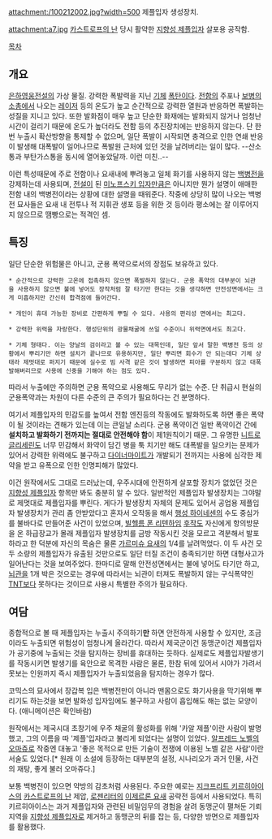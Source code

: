 attachment:/100212002.jpg?width=500
제플입자 생성장치.

attachment:a7.jpg
[[카스트로프의 난]] 당시 활약한 [[지향성 제플입자]] 살포용 공작함.

[[목차]]
== 개요 ==
[[은하영웅전설]]의 가상 물질. 강력한 폭발력을 지닌 [[기체]] [[폭탄]]이다. [[전함]]의 주포나 [[보병]]의 [[소총]]에서 나오는 [[레이저]] 등의 온도가 높고 순간적으로 강력한 열원과 반응하면 폭발하는 성질을 지니고 있다. 또한 발화점이 매우 높고 단순한 화재에는 발화되지 않거나 엄청난 시간이 걸리기 때문에 온도가 높더라도 전함 등의 추진장치에는 반응하지 않는다. 단  한번 누출시 확산방향을 통제할 수 없으며, 일단 폭발이 시작되면 충격으로 인한 연쇄 반응이 발생해 대폭발이 일어나므로 폭발원 근처에 있던 것을 날려버리는 일이 많다. --산소통과 부탄가스통을 동시에 열어놓았달까. 이런 미친..--

이런 특성때문에 주로 전함이나 요새내에 뿌려놓고 일체 화기를 사용하지 않는 [[백병전]]을 강제하는데 사용되며, [[전설]]이 된 [[미노프스키 입자]]만큼은 아니지만 뭔가 설명이 애매한 전함 내의 백병전이라는 상황에 대한 설명을 때워준다. 작중에 상당히 많이 나오는 백병전 묘사들은 요새 내 전투나 적 지휘관 생포 등을 위한 것 등이라 평소에는 잘 이루어지지 않으므로 땜빵으로는 적격인 셈.

== 특징 ==
일단 단순한 위험물은 아니고, 군용 폭약으로서의 장점도 보유하고 있다.

 * 순간적으로 강력한 고온에 접촉하지 않으면 폭발하지 않는다. 군용 폭약의 대부분이 뇌관을 사용하지 않으면 불에 넣어도 장작처럼 잘 타기만 한다는 것을 생각하면 안전성면에서는 크게 미흡하지만 간신히 합격점에 들어간다.

 * 개인이 휴대 가능한 장비로 간편하게 뿌릴 수 있다. 사용의 편리성 면에서는 최고다.

 * 강력한 위력을 자랑한다. 행성단위의 광물채굴에 쓰일 수준이니 위력면에서도 최고다.

 * 기체 형태다. 이는 양날의 검이라고 볼 수 있는 대목인데, 일단 앞서 말한 백병전 등의 상황에서 뿌리기만 하면 설치가 끝나므로 유용하지만, 일단 뿌리면 회수가 안 되는데다 기체 상태라 제멋대로 퍼지기 때문에 실수로 빔 사격 같은 것이 발생하면 피아를 구분하지 않고 대폭발해버리므로 사용에 신중을 기해야 하는 점도 있다.

따라서 누출에만 주의하면 군용 폭약으로 사용해도 무리가 없는 수준. 단 취급시 현실의 군용폭약과는 차원이 다른 수준의 큰 주의가 필요하다는 건 분명하다.

여기서 제플입자의 민감도를 높여서 전함 엔진등의 작동에도 발화하도록 하면 좋은 폭약이 될 것이라는 견해가 있는데 이는 큰일날 소리다. 군용 폭약이건 일반 폭약이건 간에 '''설치하고 발화하기 전까지는 절대로 안전해야 함'''이 제1원칙이기 때문. 그 유명한 [[니트로글리세린]]도 너무 민감해서 화약이 담긴 병을 툭 치기만 해도 대폭발을 일으키는 문제가 있어서 강력한 위력에도 불구하고 [[다이너마이트]]가 개발되기 전까지는 사용에 심각한 제약을 받고 유폭으로 인한 인명피해가 많았다.

이건 원작에서도 그대로 드러났는데, 우주시대에 안전하게 살포할 장치가 없었던 것은 [[지향성 제플입자]] 항목만 봐도 충분히 알 수 있다. 일반적인 제플입자 발생장치는 그야말로 제멋대로 제플입자를 뿌린다. 게다가 발생장치 자체의 문제도 있어서 공업용 제플입자 발생장치가 관리 좀 안받았다고 혼자서 오작동을 해서 [[행성 하이네센]]의 수도 중심가를 불바다로 만들어준 사건이 있었으며, [[빌헬름 폰 리텐하임]] [[후작]]도 자신에게 항의방문을 온 하급장교가 몰래 제플입자 발생장치를 금방 작동시킨 것을 모르고 격분해서 발포하라고 한 덕분에 자신의 목숨은 물론 [[가르미슈 요새]]의 1/4를 날려먹었다. 이 두 사건 모두 소량의 제플입자가 유출된 것만으로도 일단 터질 조건이 충족되기만 하면 대형사고가 일어난다는 것을 보여주었다. 한마디로 말해 안전성면에서는 불에 넣어도 타기만 하고, [[뇌관]]을 1개 박은 것으로는 경우에 따라서는 뇌관이 터져도 폭발하지 않는 구식폭약인 [[TNT]]보다 못하다는 것이므로 사용시 특별한 주의가 필요하다.

== 여담 ==
종합적으로 볼 때 제플입자는 누출시 주의하기'''만''' 하면 안전하게 사용할 수 있지만, 조금이라도 누출되면 위험성이 엄청나게 올라간다. 따라서 제국군이건 동맹군이건 제플입자가 공기중에 누출되는 것을 탐지하는 장비를 휴대하는 듯하다. 실제로도 제플입자발생기를 작동시키면 발생기를 육안으로 목격한 사람은 물론, 한참 뒤에 있어서 시야가 가려서 못보는 인원까지 즉시 제플입자가 누출되었음을 탐지하는 경우가 많다.

코믹스의 묘사에서 장갑복 입은 백병전만이 아니라 맨몸으로도 화기사용을 막기위해 뿌리기도 하는것을 보면 발화성 입자임에도 불구하고 사람이 흡입해도 해는 없는 모양이다. (애니메이션은 확인바람)

원작에서는 제국시대 초창기에 우주 채굴의 활성화를 위해 '카알 제플'이란 사람이 발명했고, 그의 이름을 따 '제플'입자라고 불리게 되었다는 설명이 있었다. [[알프레드 노벨]]의 [[오마쥬]]로 작중엔 대놓고 '좋은 목적으로 만든 기술이 전쟁에 이용된 노벨 같은 사람'이란 서술도 있었다.[* 원래 이 소설에 등장하는 대부분의 설정, 시나리오가 과거 인물, 사건의 재탕, 좋게 불러 오마쥬다.]

보통 백병전이 있으면 약방의 감초처럼 사용된다. 주요한 예로는 [[지크프리트 키르히아이스]]의 [[카스트로프의 난]] 제압, [[로젠리터]]의 [[이제르론 요새]] 공략전 등에서 사용되었다. 특히 키르히아이스는 과거 제플입자와 관련된 비밀임무의 경험을 살려 동맹군이 펼쳐둔 기뢰지역을 [[지향성 제플입자]]로 제거하고 동맹군의 뒤를 잡는 등, 다양한 방면으로 제플입자를 활용했다.
